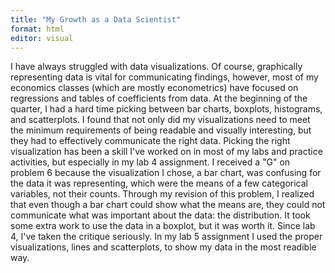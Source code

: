 ```yaml
---
title: "My Growth as a Data Scientist"
format: html
editor: visual
---
```


I have always struggled with data visualizations. Of course, graphically representing data is vital for communicating findings, however, most of my economics classes (which are mostly econometrics) have focused on regressions and tables of coefficients from data. At the beginning of the quarter, I had a hard time picking between bar charts, boxplots, histograms, and scatterplots. I found that not only did my visualizations need to meet the minimum requirements of being readable and visually interesting, but they had to effectively communicate the right data. Picking the right visualization has been a skill I\'ve worked on in most of my labs and practice activities, but especially in my lab 4 assignment. I received a \"G\" on problem 6 because the visualization I chose, a bar chart, was confusing for the data it was representing, which were the means of a few categorical variables, not their counts. Through my revision of this problem, I realized that even though a bar chart could show what the means are, they could not communicate what was important about the data: the distribution. It took some extra work to use the data in a boxplot, but it was worth it. Since lab 4, I\'ve taken the critique seriously. In my lab 5 assignment I used the proper visualizations, lines and scatterplots, to show my data in the most readible way.
